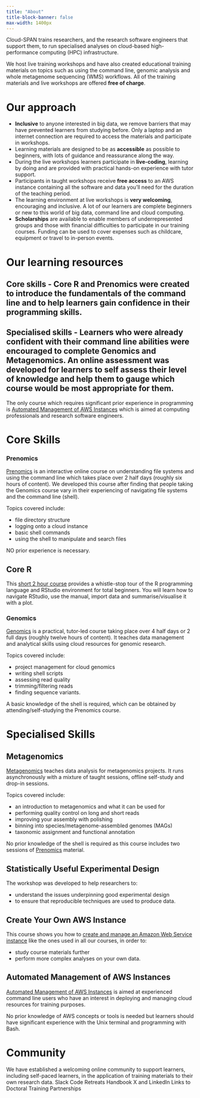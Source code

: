 ```yaml
---
title: "About"
title-block-banner: false
max-width: 1400px
---
```


Cloud-SPAN trains researchers, and the research software engineers that support them, to run specialised analyses on cloud-based high-performance computing (HPC) infrastructure.


We host live training workshops and have also created educational training materials on topics such as using the command line, genomic analysis and whole metagenome sequencing (WMS) workflows. All of the  training materials and live workshops are offered **free of charge**.


# Our approach 

- **Inclusive** to anyone interested in big data, we remove barriers that may have prevented learners from studying before. Only a laptop and an internet connection are required to access the materials and participate in workshops.
- Learning materials are designed to be as **accessible** as possible to beginners, with lots of guidance and reassurance along the way.
- During the live workshops learners participate in **live-coding**, learning by doing and are provided with practical hands-on experience with tutor support.
- Participants in taught workshops receive **free access** to an AWS instance containing all the software and data you'll need for the duration of the teaching period. 
- The learning environment at live workshops is **very welcoming**, encouraging and inclusive. A lot of our learners are complete beginners or new to this world of big data, command line and cloud computing. 
- **Scholarships** are available to enable members of underrepresented groups and those with financial difficulties to participate in our training courses. Funding can be used to cover expenses such as childcare, equipment or travel to in-person events. 

# Our learning resources

## **Core skills** - Core R and Prenomics were created to introduce the fundamentals of the command line and to help learners gain confidence in their programming skills. 

## **Specialised skills** - Learners who were already confident with their command line abilities were encouraged to complete Genomics and Metagenomics. An online assessment was developed for learners to self assess their level of knowledge and help them to gauge which course would be most appropriate for them. 

::: callout-note
The only course which requires significant prior experience in programming is [Automated Management of AWS Instances](#cloud-admin) which is aimed at computing professionals and research software engineers.
:::

# Core Skills

### Prenomics {#prenomics}
[Prenomics](https://cloud-span.github.io/prenomics00-intro/) is an interactive online course on understanding file systems and using the command line which takes place over 2 half days (roughly six hours of content). We developed this course after finding that people taking the Genomics course vary in their experiencing of navigating file systems and the command line (shell).

Topics covered include:

- file directory structure
- logging onto a cloud instance
- basic shell commands
- using the shell to manipulate and search files

NO prior experience is necessary.

## Core R {#core-r}
This [short 2 hour course](https://cloud-span.github.io/core-r/02_intro_to_r_and_working_with_data.html#1) provides a whistle-stop tour of the R programming language and RStudio environment for total beginners. You will learn how to navigate RStudio, use the manual, import data and summarise/visualise it with a plot.

### Genomics {#genomics}
[Genomics](https://cloud-span.github.io/00genomics/) is a practical, tutor-led course taking place over 4 half days or 2 full days (roughly twelve hours of content). It teaches data management and analytical skills using cloud resources for genomic research.

Topics covered include:

- project management for cloud genomics
- writing shell scripts
- assessing read quality
- trimming/filtering reads
- finding sequence variants.

A basic knowledge of the shell is required, which can be obtained by attending/self-studying the Prenomics course.

# Specialised Skills

## Metagenomics {#metagenomics}
[Metagenomics](https://cloud-span.github.io/nerc-metagenomics-v2q/) teaches data analysis for metagenomics projects. It runs asynchronously with a mixture of taught sessions, offline self-study and drop-in sessions.

Topics covered include:

- an introduction to metagenomics and what it can be used for
- performing quality control on long and short reads
- improving your assembly with polishing
- binning into species/metagenome-assembled genomes (MAGs)
- taxonomic assignment and functional annotation

No prior knowledge of the shell is required as this course includes two sessions of [Prenomics](#prenomics) material.

## Statistically Useful Experimental Design {#Statistically-Useful-Experimental-Design}
The workshop was developed to help researchers to:

- understand the issues underpinning good experimental design
- to ensure that reproducible techniques are used to produce data.

## Create Your Own AWS Instance {#create-aws}
This course shows you how to [create and manage an Amazon Web Service instance](https://cloud-span.github.io/create-aws-instance-0-overview/) like the ones used in all our courses, in order to:

- study course materials further
- perform more complex analyses on your own data.

## Automated Management of AWS Instances {#cloud-admin}
[Automated Management of AWS Instances](https://cloud-span.github.io/cloud-admin-guide-v2q/) is aimed at experienced command line users who have an interest in deploying and managing cloud resources for training purposes.

No prior knowledge of AWS concepts or tools is needed but learners should have significant experience with the Unix terminal and programming with Bash.

# Community 
We have established a welcoming online community to support learners, including self-paced learners, in the application of training materials to their own research data.
Slack 
Code Retreats 
Handbook 
X and LinkedIn 
Links to Doctoral Training Partnerships











